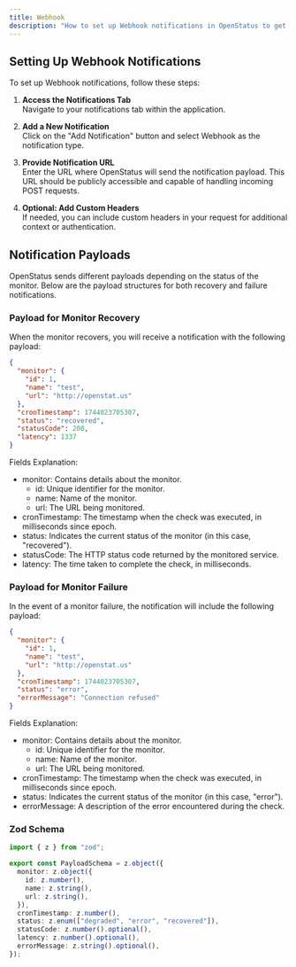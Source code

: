```yaml
---
title: Webhook
description: "How to set up Webhook notifications in OpenStatus to get alerts when your synthetic check fail"
---
```

## Setting Up Webhook Notifications
To set up Webhook notifications, follow these steps:

1. **Access the Notifications Tab**\
Navigate to your notifications tab within the application.

2. **Add a New Notification**\
Click on the "Add Notification" button and select Webhook as the notification type.

3.	**Provide Notification URL**\
Enter the URL where OpenStatus will send the notification payload. This URL should be publicly accessible and capable of handling incoming POST requests.

4. **Optional: Add Custom Headers**\
If needed, you can include custom headers in your request for additional context or authentication.


## Notification Payloads


OpenStatus sends different payloads depending on the status of the monitor. Below are the payload structures for both
recovery and failure notifications.


### Payload for Monitor Recovery
When the monitor recovers, you will receive a notification with the following payload:
```json
{
  "monitor": {
    "id": 1,
    "name": "test",
    "url": "http://openstat.us"
  },
  "cronTimestamp": 1744023705307,
  "status": "recovered",
  "statusCode": 200,
  "latency": 1337
}
```


Fields Explanation:
-	monitor: Contains details about the monitor.
    -	id: Unique identifier for the monitor.
    -	name: Name of the monitor.
    -	url: The URL being monitored.
-	cronTimestamp: The timestamp when the check was executed, in milliseconds since epoch.
-	status: Indicates the current status of the monitor (in this case, "recovered").
-	statusCode: The HTTP status code returned by the monitored service.
-	latency: The time taken to complete the check, in milliseconds.


### Payload for Monitor Failure

In the event of a monitor failure, the notification will include the following payload:
```json
{
  "monitor": {
    "id": 1,
    "name": "test",
    "url": "http://openstat.us"
  },
  "cronTimestamp": 1744023705307,
  "status": "error",
  "errorMessage": "Connection refused"
}
```

Fields Explanation:

-	monitor: Contains details about the monitor.
    -	id: Unique identifier for the monitor.
  	-	name: Name of the monitor.
  	-	url: The URL being monitored.
-	cronTimestamp: The timestamp when the check was executed, in milliseconds since epoch.
-	status: Indicates the current status of the monitor (in this case, "error").
-	errorMessage: A description of the error encountered during the check.


### Zod Schema


```ts
import { z } from "zod";

export const PayloadSchema = z.object({
  monitor: z.object({
    id: z.number(),
    name: z.string(),
    url: z.string(),
  }),
  cronTimestamp: z.number(),
  status: z.enum(["degraded", "error", "recovered"]),
  statusCode: z.number().optional(),
  latency: z.number().optional(),
  errorMessage: z.string().optional(),
});
````
